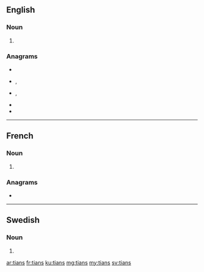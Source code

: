 ==English==

===Noun===
{{head|en|noun plural form}}

# {{plural of|tian|lang=en}}

===Anagrams===
* {{l|en|antis}}
* {{l|en|saint}}, {{l|en|Saint}}
* {{l|en|satin}}, {{l|en|sat in}}
* {{l|en|stain}}
* {{l|en|tisan}}

----

==French==

===Noun===
{{head|fr|noun plural form|g=m}}

# {{plural of|tian|lang=fr}}

===Anagrams===
* {{l|fr|saint}}

----

==Swedish==

===Noun===
{{head|sv|noun form}}

# {{sv-noun-form-def-gen|tia}}

[[ar:tians]]
[[fr:tians]]
[[ku:tians]]
[[mg:tians]]
[[my:tians]]
[[sv:tians]]